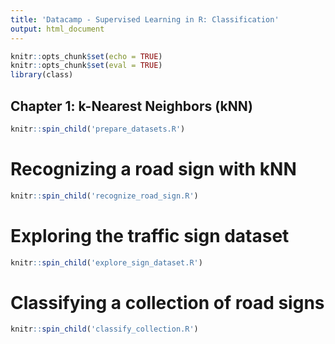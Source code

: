 ```yaml
---
title: 'Datacamp - Supervised Learning in R: Classification'
output: html_document
---
```


```r
knitr::opts_chunk$set(echo = TRUE)
knitr::opts_chunk$set(eval = TRUE)
library(class)
```

## Chapter 1: k-Nearest Neighbors (kNN)

```r
knitr::spin_child('prepare_datasets.R')
```

# Recognizing a road sign with kNN

```r
knitr::spin_child('recognize_road_sign.R')
```

# Exploring the traffic sign dataset

```r
knitr::spin_child('explore_sign_dataset.R')
```

# Classifying a collection of road signs

```r
knitr::spin_child('classify_collection.R')
```  

